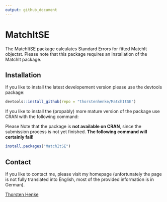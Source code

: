 ```yaml
---
output: github_document
---
```


# MatchItSE

The MatchItSE package calculates Standard Errors for fitted MatchIt objectst.
Please note that this package requires an installation of the MatchIt package. 


## Installation 

If you like to install the latest developement version please use the devtools 
package:

```r
devtools::install_github(repo = "thorstenhenke/MatchItSE")
```

If you like to install the (propably) more mature version of the package use 
CRAN with the following command: 

Please Note that the package is __not available on CRAN__, since the submission 
process is not yet finished. __The following command will certainly fail!__ 

```r
install.packages("MatchItSE")
```

## Contact

If you like to contact me, please visit my homepage (unfortunately the page 
is not fully translated into English, most of the provided information is in 
German). 

[Thorsten Henke](http://www.uni-potsdam.de/psych-grundschulpaed/mitarbeiter-innen/thorsten-henke.html)